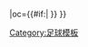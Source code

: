 {{fb team |t=-{zh-hans:米兰德斯;zh-hant:米蘭德斯;zh-hk:米蘭迪斯;}- |tan=米兰德斯体育俱乐部 |tc=ESP |abb={{#if:{{{abb|}}}|MIR}} |oc={{#if:{{{oc|}}}|{{{oc}}} }} }}<!--
--><noinclude>[[Category:足球模板]]</noinclude>